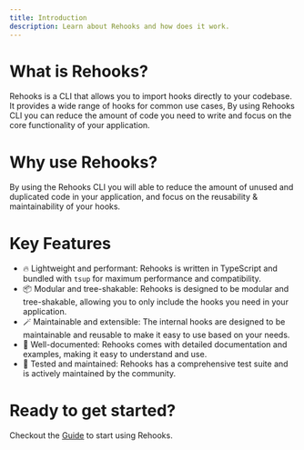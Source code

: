 ```yaml
---
title: Introduction
description: Learn about Rehooks and how does it work.
---
```


# What is Rehooks?

Rehooks is a CLI that allows you to import hooks directly to your codebase. It provides a wide range of hooks for common use cases, By using Rehooks CLI you can reduce the amount of code you need to write and focus on the core functionality of your application.

# Why use Rehooks?

By using the Rehooks CLI you will able to reduce the amount of unused and duplicated code in your application, and focus on the reusability & maintainability of your hooks.

# Key Features

- 🔥 Lightweight and performant: Rehooks is written in TypeScript and bundled with `tsup` for maximum performance and compatibility.
- 📦 Modular and tree-shakable: Rehooks is designed to be modular and tree-shakable, allowing you to only include the hooks you need in your application.
- 🪄 Maintainable and extensible: The internal hooks are designed to be maintainable and reusable to make it easy to use based on your needs.
- 📝 Well-documented: Rehooks comes with detailed documentation and examples, making it easy to understand and use.
- 💪 Tested and maintained: Rehooks has a comprehensive test suite and is actively maintained by the community.

# Ready to get started?

Checkout the [Guide](/docs/guide) to start using Rehooks.

<Cards>
  <Card
    title="Checkout on NPM"
    href="https://www.npmjs.com/package/rehooks-ts"
  />
  <Card
    title="Report bugs, suggest features, or contribute"
    href="https://github.com/pyr33x/rehooks-ts"
  />
</Cards>
